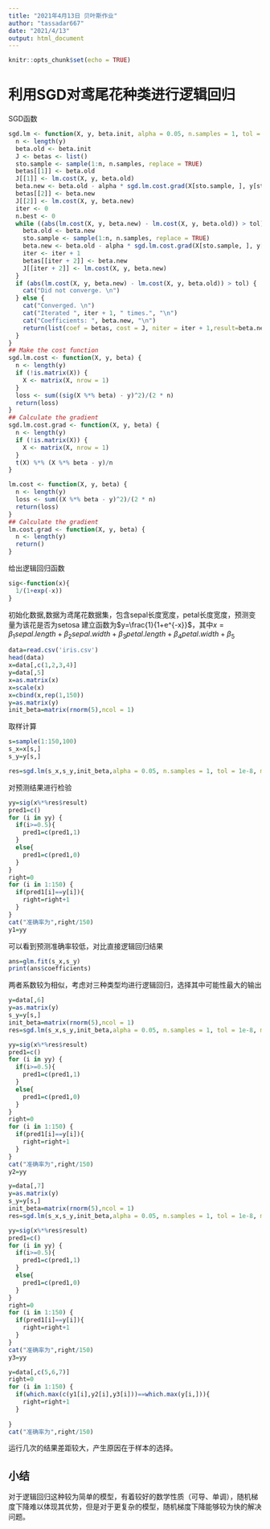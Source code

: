 ```yaml
---
title: "2021年4月13日 贝叶斯作业"
author: "tassadar667"
date: "2021/4/13"
output: html_document
---
```


```r
knitr::opts_chunk$set(echo = TRUE)
```
# 利用SGD对鸢尾花种类进行逻辑回归
SGD函数
```r
sgd.lm <- function(X, y, beta.init, alpha = 0.05, n.samples = 1, tol = 1e-8, max.iter = 1e10) {
  n <- length(y)
  beta.old <- beta.init
  J <- betas <- list()
  sto.sample <- sample(1:n, n.samples, replace = TRUE)
  betas[[1]] <- beta.old
  J[[1]] <- lm.cost(X, y, beta.old)
  beta.new <- beta.old - alpha * sgd.lm.cost.grad(X[sto.sample, ], y[sto.sample], beta.old)
  betas[[2]] <- beta.new
  J[[2]] <- lm.cost(X, y, beta.new)
  iter <- 0
  n.best <- 0
  while ((abs(lm.cost(X, y, beta.new) - lm.cost(X, y, beta.old)) > tol) & (iter + 2 < max.iter)) {
    beta.old <- beta.new
    sto.sample <- sample(1:n, n.samples, replace = TRUE)
    beta.new <- beta.old - alpha * sgd.lm.cost.grad(X[sto.sample, ], y[sto.sample], beta.old)
    iter <- iter + 1
    betas[[iter + 2]] <- beta.new
    J[[iter + 2]] <- lm.cost(X, y, beta.new)
  }
  if (abs(lm.cost(X, y, beta.new) - lm.cost(X, y, beta.old)) > tol) {
    cat("Did not converge. \n")
  } else {
    cat("Converged. \n")
    cat("Iterated ", iter + 1, " times.", "\n")
    cat("Coefficients: ", beta.new, "\n")
    return(list(coef = betas, cost = J, niter = iter + 1,result=beta.new))
  }
}
## Make the cost function
sgd.lm.cost <- function(X, y, beta) {
  n <- length(y)
  if (!is.matrix(X)) {
    X <- matrix(X, nrow = 1)
  }
  loss <- sum((sig(X %*% beta) - y)^2)/(2 * n)
  return(loss)
}
## Calculate the gradient
sgd.lm.cost.grad <- function(X, y, beta) {
  n <- length(y)
  if (!is.matrix(X)) {
    X <- matrix(X, nrow = 1)
  }
  t(X) %*% (X %*% beta - y)/n
}

lm.cost <- function(X, y, beta) {
  n <- length(y)
  loss <- sum((X %*% beta - y)^2)/(2 * n)
  return(loss)
}
## Calculate the gradient
lm.cost.grad <- function(X, y, beta) {
  n <- length(y)
  return()
}

```
给出逻辑回归函数
```r
sig<-function(x){
  1/(1+exp(-x))
}
```
初始化数据,数据为鸢尾花数据集，包含sepal长度宽度，petal长度宽度，预测变量为该花是否为setosa
建立函数为$y=\frac{1}{1+e^{-x}}$，其中$x=\beta_1sepal.length+\beta_2sepal.width+\beta_3petal.length+\beta_4petal.width+\beta_5$
```r
data=read.csv('iris.csv')
head(data)
x=data[,c(1,2,3,4)]
y=data[,5]
x=as.matrix(x)
x=scale(x)
x=cbind(x,rep(1,150))
y=as.matrix(y)
init_beta=matrix(rnorm(5),ncol = 1)
```
取样计算
```r
s=sample(1:150,100)
s_x=x[s,]
s_y=y[s,]

res=sgd.lm(s_x,s_y,init_beta,alpha = 0.05, n.samples = 1, tol = 1e-8, max.iter = 1e10)
```
对预测结果进行检验
```r
yy=sig(x%*%res$result)
pred1=c()
for (i in yy) {
  if(i>=0.5){
    pred1=c(pred1,1)
  }
  else{
    pred1=c(pred1,0)
  }
}
right=0
for (i in 1:150) {
  if(pred1[i]==y[i]){
    right=right+1
  }
}
cat("准确率为",right/150)
y1=yy
```
可以看到预测准确率较低，对比直接逻辑回归结果
```r
ans=glm.fit(s_x,s_y)
print(ans$coefficients)
```
两者系数较为相似，考虑对三种类型均进行逻辑回归，选择其中可能性最大的输出
```r
y=data[,6]
y=as.matrix(y)
s_y=y[s,]
init_beta=matrix(rnorm(5),ncol = 1)
res=sgd.lm(s_x,s_y,init_beta,alpha = 0.05, n.samples = 1, tol = 1e-8, max.iter = 1e10)
```
```r
yy=sig(x%*%res$result)
pred1=c()
for (i in yy) {
  if(i>=0.5){
    pred1=c(pred1,1)
  }
  else{
    pred1=c(pred1,0)
  }
}
right=0
for (i in 1:150) {
  if(pred1[i]==y[i]){
    right=right+1
  }
}
cat("准确率为",right/150)
y2=yy
```

```r
y=data[,7]
y=as.matrix(y)
s_y=y[s,]
init_beta=matrix(rnorm(5),ncol = 1)
res=sgd.lm(s_x,s_y,init_beta,alpha = 0.05, n.samples = 1, tol = 1e-8, max.iter = 1e10)
```
```r
yy=sig(x%*%res$result)
pred1=c()
for (i in yy) {
  if(i>=0.5){
    pred1=c(pred1,1)
  }
  else{
    pred1=c(pred1,0)
  }
}
right=0
for (i in 1:150) {
  if(pred1[i]==y[i]){
    right=right+1
  }
}
cat("准确率为",right/150)
y3=yy
```
```r
y=data[,c(5,6,7)]
right=0
for (i in 1:150) {
  if(which.max(c(y1[i],y2[i],y3[i]))==which.max(y[i,])){
    right=right+1
  }
  
}
cat("准确率为",right/150)
```
运行几次的结果差距较大，产生原因在于样本的选择。

## 小结
对于逻辑回归这种较为简单的模型，有着较好的数学性质（可导、单调），随机梯度下降难以体现其优势，但是对于更复杂的模型，随机梯度下降能够较为快的解决问题。
